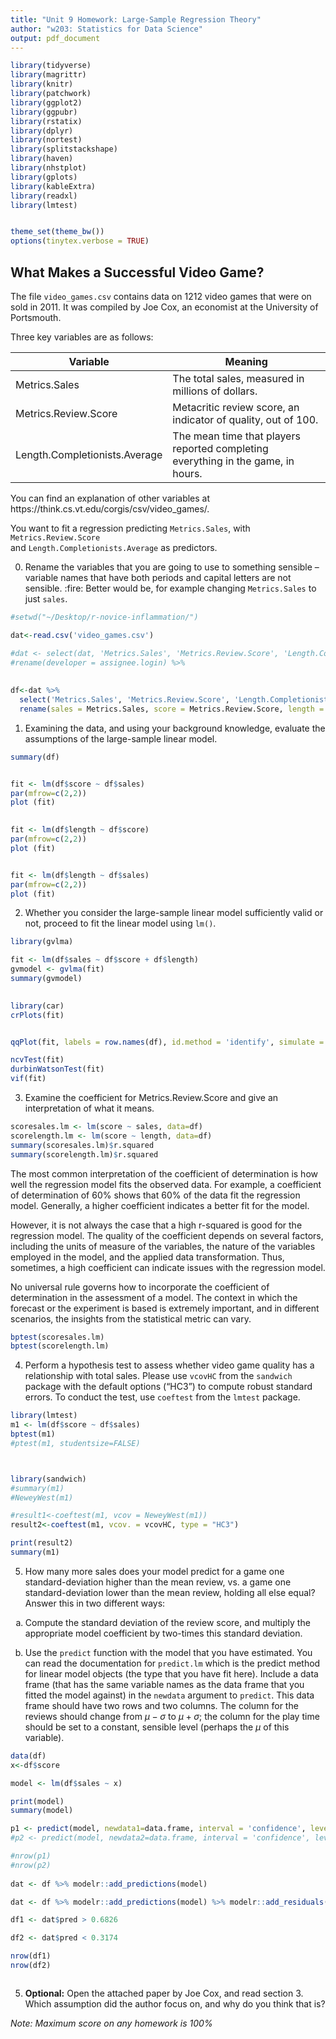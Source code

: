 ```yaml
---
title: "Unit 9 Homework: Large-Sample Regression Theory"
author: "w203: Statistics for Data Science"
output: pdf_document
---
```


\newcommand{\E}{\text{E}}
\newcommand{\V}{\text{V}}
\newcommand{\R}{\mathbb{R}}
\newcommand{\Cov}{\mathbb{\text{Cov}}}




```r
library(tidyverse) 
library(magrittr)
library(knitr)
library(patchwork)
library(ggplot2)
library(ggpubr)
library(rstatix)
library(dplyr)
library(nortest)
library(splitstackshape)
library(haven)
library(nhstplot)
library(gplots)
library(kableExtra)
library(readxl)
library(lmtest)


theme_set(theme_bw())
options(tinytex.verbose = TRUE)
```


 
## What Makes a Successful Video Game?

The file `video_games.csv` contains data on 1212 video games that were on sold in 2011.  It was compiled by Joe Cox, an economist at the University of Portsmouth.

Three key variables are as follows:

Variable|   Meaning
--------|-------------------
Metrics.Sales | The total sales, measured in millions of dollars.
Metrics.Review.Score | Metacritic review score, an indicator of quality, out of 100.
Length.Completionists.Average	|	The mean time that players reported completing everything in the game, in hours.

You can find an explanation of other variables at https://think.cs.vt.edu/corgis/csv/video_games/.

You want to fit a regression predicting `Metrics.Sales`, with `Metrics.Review.Score` \
and `Length.Completionists.Average` as predictors.

0. Rename the variables that you are going to use to something sensible -- variable names that have both periods and capital letters are not sensible. :fire: Better would be, for example changing `Metrics.Sales` to just `sales`. 


```r

#setwd("~/Desktop/r-novice-inflammation/")

dat<-read.csv('video_games.csv')

#dat <- select(dat, 'Metrics.Sales', 'Metrics.Review.Score', 'Length.Completionists.Average')
#rename(developer = assignee.login) %>%
  
  
df<-dat %>% 
  select('Metrics.Sales', 'Metrics.Review.Score', 'Length.Completionists.Average')%>% 
  rename(sales = Metrics.Sales, score = Metrics.Review.Score, length = Length.Completionists.Average )

```




1. Examining the data, and using your background knowledge, evaluate the assumptions of the large-sample linear model.



```r

summary(df)


fit <- lm(df$score ~ df$sales)
par(mfrow=c(2,2))
plot (fit)
 

fit <- lm(df$length ~ df$score)
par(mfrow=c(2,2))
plot (fit)


fit <- lm(df$length ~ df$sales)
par(mfrow=c(2,2))
plot (fit)

```


2. Whether you consider the large-sample linear model sufficiently valid or not, proceed to fit the linear model using `lm()`.




```r

library(gvlma)

fit <- lm(df$sales ~ df$score + df$length)
gvmodel <- gvlma(fit) 
summary(gvmodel) 
 

library(car)
crPlots(fit)


qqPlot(fit, labels = row.names(df), id.method = 'identify', simulate = TRUE, main = 'Q-Q Plot')

ncvTest(fit)
durbinWatsonTest(fit)
vif(fit)

```

3. Examine the coefficient for Metrics.Review.Score and give an interpretation of what it means.

```r

scoresales.lm <- lm(score ~ sales, data=df) 
scorelength.lm <- lm(score ~ length, data=df) 
summary(scoresales.lm)$r.squared 
summary(scorelength.lm)$r.squared 

```


The most common interpretation of the coefficient of determination is how well the regression model fits the observed data. For example, a coefficient of determination of 60% shows that 60% of the data fit the regression model. Generally, a higher coefficient indicates a better fit for the model.

However, it is not always the case that a high r-squared is good for the regression model. The quality of the coefficient depends on several factors, including the units of measure of the variables, the nature of the variables employed in the model, and the applied data transformation. Thus, sometimes, a high coefficient can indicate issues with the regression model.

No universal rule governs how to incorporate the coefficient of determination in the assessment of a model. The context in which the forecast or the experiment is based is extremely important, and in different scenarios, the insights from the statistical metric can vary.





```r

bptest(scoresales.lm)
bptest(scorelength.lm)


```
 
 
4. Perform a hypothesis test to assess whether video game quality has a relationship with total sales. Please use `vcovHC` from the `sandwich` package with the default options ("HC3") to compute robust standard errors. To conduct the test, use `coeftest` from the `lmtest` package. 




```r
library(lmtest)
m1 <- lm(df$score ~ df$sales)
bptest(m1)
#ptest(m1, studentsize=FALSE)




```

```r
library(sandwich)
#summary(m1)
#NeweyWest(m1)

#result1<-coeftest(m1, vcov = NeweyWest(m1))
result2<-coeftest(m1, vcov. = vcovHC, type = "HC3")

print(result2)
summary(m1)

```
 
  


5. How many more sales does your model predict for a game one standard-deviation higher than the mean review, vs. a game one standard-deviation lower than the mean review, holding all else equal? Answer this in two different ways: 

(a) Compute the standard deviation of the review score, and multiply the appropriate model coefficient by two-times this standard deviation. 

(b) Use the `predict` function with the model that you have estimated. You can read the documentation for `predict.lm` which is the predict method for linear model objects (the type that you have fit here). Include a data frame (that has the same variable names as the data frame that you fitted the model against) in the `newdata` argument to `predict`. This data frame should have two rows and two columns. The column for the reviews should change from $\mu - \sigma$ to $\mu + \sigma$; the column for the play time should be set to a constant, sensible level (perhaps the $\mu$ of this variable).  

  
 
```r
data(df)
x<-df$score

model <- lm(df$sales ~ x)

print(model)
summary(model)

p1 <- predict(model, newdata1=data.frame, interval = 'confidence', level = 0.95)
#p2 <- predict(model, newdata2=data.frame, interval = 'confidence', level = 0.34)

#nrow(p1)
#nrow(p2)
  
dat <- df %>% modelr::add_predictions(model)

dat <- df %>% modelr::add_predictions(model) %>% modelr::add_residuals(model)

df1 <- dat$pred > 0.6826

df2 <- dat$pred < 0.3174

nrow(df1)
nrow(df2)



```
 




5. **Optional:** Open the attached paper by Joe Cox, and read section 3.  Which assumption did the author focus on, and why do you think that is?


*Note: Maximum score on any homework is 100\%*
